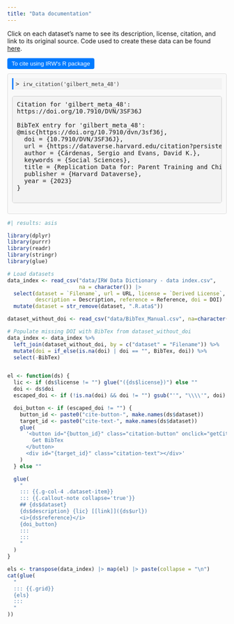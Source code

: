 ```yaml
---
title: "Data documentation"
---
```


Click on each dataset's name to see its description, license, citation, and link to its original source. Code used to create these data can be found [here](https://github.com/ben-domingue/irw/tree/main/data).

```{=html}
<div class="panel-tabset-container">
  <button onclick="toggleTabset()">To cite using IRW's R package</button>
  <div class="panel-tabset">
    <div class="r-command">
      <p>&gt; <code>irw_citation('gilbert_meta_48')</code></p>
    </div>
    <div class="bibtex-entry">
      <pre>
Citation for 'gilbert_meta_48':
https://doi.org/10.7910/DVN/3SF36J

BibTeX entry for 'gilbert_meta_48':
@misc{https://doi.org/10.7910/dvn/3sf36j,
  doi = {10.7910/DVN/3SF36J},
  url = {https://dataverse.harvard.edu/citation?persistentId=doi:10.7910/DVN/3SF36J},
  author = {Cárdenas, Sergio and Evans, David K.},
  keywords = {Social Sciences},
  title = {Replication Data for: Parent Training and Child Development at Low Cost? Evidence from a Randomized Field Experiment in Mexico},
  publisher = {Harvard Dataverse},
  year = {2023}
}
      </pre>
    </div>
  </div>
</div>

<style>
/* Style for the toggle button */
.panel-tabset-container button {
  margin-bottom: 10px;
  padding: 5px 10px;
  background-color: #007BFF;
  color: white;
  border: none;
  border-radius: 4px;
  cursor: pointer;
}

.panel-tabset-container button:hover {
  background-color: #0056b3;
}

/* Style for the panel content */
.panel-tabset {
  border: 1px solid #ddd;
  padding: 10px;
  border-radius: 4px;
  background: #f9f9f9;
  font-family: 'Courier New', Courier, monospace;
}

/* Style for the R command line */
.r-command {
  margin-bottom: 15px;
  color: #333;
  font-size: 14px;
}

.r-command p {
  margin: 0;
  padding: 5px;
  background-color: #f3f3f3;
  border-left: 3px solid #007BFF;
  font-family: monospace;
}

/* Style for the BibTeX block */
.bibtex-entry pre {
  background-color: #f3f3f3;
  padding: 10px;
  border-radius: 5px;
  border: 1px solid #ccc;
  font-family: monospace;
  font-size: 14px;
  overflow-x: auto;
}
</style>

<script>
  function toggleTabset() {
    const tabset = document.querySelector('.panel-tabset');
    if (tabset.style.display === 'none') {
      tabset.style.display = 'block';
    } else {
      tabset.style.display = 'none';
    }
  }
</script>

```

```r
#| results: asis

library(dplyr)
library(purrr)
library(readr)
library(stringr)
library(glue)

# Load datasets
data_index <- read_csv("data/IRW Data Dictionary - data index.csv",
                       na = character()) |>
  select(dataset = `Filename`, url = URL, license = `Derived License`,
         description = Description, reference = Reference, doi = DOI) |>
  mutate(dataset = str_remove(dataset, ".R.ata$"))

dataset_without_doi <- read_csv("data/BibTex_Manual.csv", na=character())

# Populate missing DOI with BibTex from dataset_without_doi
data_index <- data_index %>% 
  left_join(dataset_without_doi, by = c("dataset" = "Filename")) %>% 
  mutate(doi = if_else(is.na(doi) | doi == "", BibTex, doi)) %>% 
  select(-BibTex)


el <- function(ds) {
  lic <- if (ds$license != "") glue("({ds$license})") else ""
  doi <- ds$doi
  escaped_doi <- if (!is.na(doi) && doi != "") gsub("'", "\\\\'", doi) else ""

  doi_button <- if (escaped_doi != "") {
    button_id <- paste0("cite-button-", make.names(ds$dataset))
    target_id <- paste0("cite-text-", make.names(ds$dataset))
    glue(
      '<button id="{button_id}" class="citation-button" onclick="getCitation(`{escaped_doi}`, \'{button_id}\', \'{target_id}\')">
        Get BibTex
      </button>
      <div id="{target_id}" class="citation-text"></div>'
    )
  } else ""

  glue(
    "
    ::: {{.g-col-4 .dataset-item}}
    ::: {{.callout-note collapse='true'}}
    ## {ds$dataset}
    {ds$description} {lic} [[link]]({ds$url})
    <i>{ds$reference}</i>
    {doi_button}
    :::
    :::
    "
  )
}

els <- transpose(data_index) |> map(el) |> paste(collapse = "\n")
cat(glue(
  "
  ::: {{.grid}}
  {els}
  :::
  "
))
```